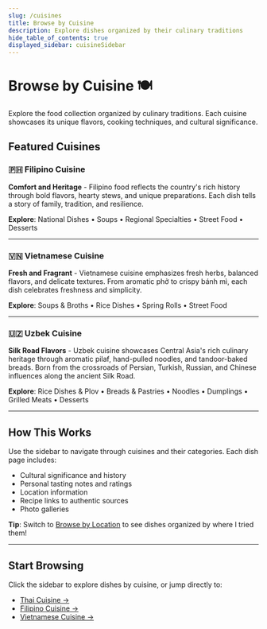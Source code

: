 ```yaml
---
slug: /cuisines
title: Browse by Cuisine
description: Explore dishes organized by their culinary traditions
hide_table_of_contents: true
displayed_sidebar: cuisineSidebar
---
```


# Browse by Cuisine 🍽️

Explore the food collection organized by culinary traditions. Each cuisine showcases its unique flavors, cooking techniques, and cultural significance.

## Featured Cuisines

### 🇵🇭 Filipino Cuisine
**Comfort and Heritage** - Filipino food reflects the country's rich history through bold flavors, hearty stews, and unique preparations. Each dish tells a story of family, tradition, and resilience.

**Explore**: National Dishes • Soups • Regional Specialties • Street Food • Desserts

---

### 🇻🇳 Vietnamese Cuisine
**Fresh and Fragrant** - Vietnamese cuisine emphasizes fresh herbs, balanced flavors, and delicate textures. From aromatic phở to crispy bánh mì, each dish celebrates freshness and simplicity.

**Explore**: Soups & Broths • Rice Dishes • Spring Rolls • Street Food

---

### 🇺🇿 Uzbek Cuisine
**Silk Road Flavors** - Uzbek cuisine showcases Central Asia's rich culinary heritage through aromatic pilaf, hand-pulled noodles, and tandoor-baked breads. Born from the crossroads of Persian, Turkish, Russian, and Chinese influences along the ancient Silk Road.

**Explore**: Rice Dishes & Plov • Breads & Pastries • Noodles • Dumplings • Grilled Meats • Desserts

---

## How This Works

Use the sidebar to navigate through cuisines and their categories. Each dish page includes:
- Cultural significance and history
- Personal tasting notes and ratings
- Location information
- Recipe links to authentic sources
- Photo galleries

**Tip**: Switch to [Browse by Location](/locations) to see dishes organized by where I tried them!

---

## Start Browsing

Click the sidebar to explore dishes by cuisine, or jump directly to:
- [Thai Cuisine →](/cuisines/pad-thai)
- [Filipino Cuisine →](/cuisines/adobo)
- [Vietnamese Cuisine →](/cuisines/pho-bo)
